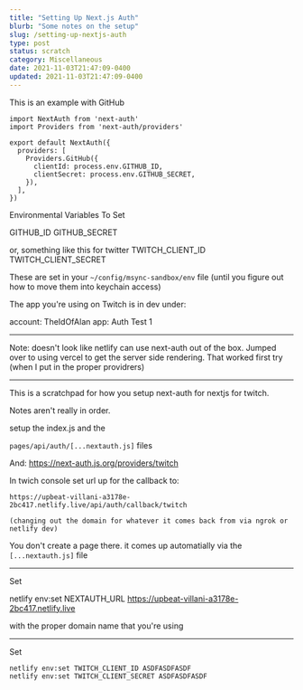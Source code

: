 ```yaml
---
title: "Setting Up Next.js Auth"
blurb: "Some notes on the setup"
slug: /setting-up-nextjs-auth
type: post
status: scratch
category: Miscellaneous
date: 2021-11-03T21:47:09-0400
updated: 2021-11-03T21:47:09-0400
---
```




This is an example with GitHub

```
import NextAuth from 'next-auth'
import Providers from 'next-auth/providers'

export default NextAuth({
  providers: [
    Providers.GitHub({
      clientId: process.env.GITHUB_ID,
      clientSecret: process.env.GITHUB_SECRET,
    }),
  ],
})
```


Environmental Variables To Set

GITHUB_ID
GITHUB_SECRET

or, something like this for twitter
TWITCH_CLIENT_ID 
TWITCH_CLIENT_SECRET 



These are set in your `~/config/msync-sandbox/env` file (until you figure out how to move them into keychain access)

The app you're using on Twitch is in dev under: 

account: TheIdOfAlan
app: Auth Test 1


    
    



---

Note: doesn't look like netlify can use next-auth out of the box. Jumped over to using vercel to get the server side rendering. That worked first try (when I put in the proper providrers)

---
This is a scratchpad for how you setup next-auth for nextjs for twitch. 

Notes aren't really in order. 


setup the index.js and the 

`pages/api/auth/[...nextauth.js]` files 


And: https://next-auth.js.org/providers/twitch

In twich console set url up for the callback to:

    https://upbeat-villani-a3178e-2bc417.netlify.live/api/auth/callback/twitch
    
    (changing out the domain for whatever it comes back from via ngrok or netlify dev)
    
You don't create a page there. it comes up automatially via the `[...nextauth.js]` file


---

Set

netlify env:set NEXTAUTH_URL  https://upbeat-villani-a3178e-2bc417.netlify.live

with the proper domain name that you're using


    
---

Set

```command
netlify env:set TWITCH_CLIENT_ID ASDFASDFASDF
netlify env:set TWITCH_CLIENT_SECRET ASDFASDFASDF
```

